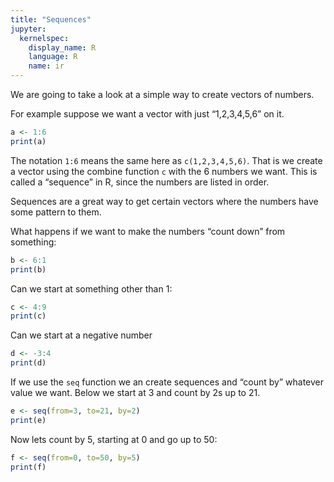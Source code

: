 ```yaml
---
title: "Sequences"
jupyter:
  kernelspec:
    display_name: R
    language: R
    name: ir
---
```


We are going to take a look at a simple way to create vectors of numbers.   

For example suppose we want a vector with just "1,2,3,4,5,6" on it.

```r
a <- 1:6
print(a)
```

The notation `1:6` means the same here as `c(1,2,3,4,5,6)`. That is we create a vector using the combine function `c` with the 6 numbers we want. This is called a "sequence" in R, since the numbers are listed in order.  

Sequences are a great way to get certain vectors where the numbers have some pattern to them.

What happens if we want to make the numbers "count down" from something:


```r
b <- 6:1
print(b)
```

Can we start at something other than 1:

```r
c <- 4:9
print(c)
```

Can we start at a negative number 

```r
d <- -3:4
print(d)
```

If we use the `seq` function we an create sequences and "count by" whatever value we want. Below we start at 3 and count by 2s up to 21. 

```r
e <- seq(from=3, to=21, by=2) 
print(e)
```

Now lets count by 5, starting at 0 and go up to 50:

```r
f <- seq(from=0, to=50, by=5) 
print(f)
```
